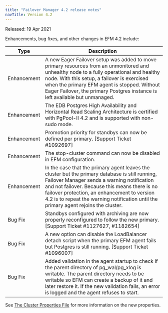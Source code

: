 ```yaml
---
title: "Failover Manager 4.2 release notes"
navTitle: Version 4.2
---
```


Released: 19 Apr 2021

Enhancements, bug fixes, and other changes in EFM 4.2 include:

| Type | Description |
| ---- |------------ |
| Enhancement | A new Eager Failover setup was added to move primary resources from an unmonitored and unhealthy node to a fully operational and healthy node. With this setup, a failover is exercised when the primary EFM agent is stopped. Without Eager Failover, the primary Postgres instance is left available but unmanaged. |
| Enhancement | The EDB Postgres High Availability and Horizontal Read Scaling Architecture is certified with PgPool-II 4.2 and is supported with non-sudo mode. |
| Enhancement | Promotion priority for standbys can now be defined per primary. [Support Ticket #1092697]
| Enhancement | The stop-cluster command can now be disabled in EFM configuration. |
| Enhancement | In the case that the primary agent leaves the cluster but the primary database is still running, Failover Manager sends a warning notification and not failover. Because this means there is no failover protection, an enhancement to version 4.2 is to repeat the warning notification until the primary agent rejoins the cluster.|
| Bug Fix | Standbys configured with archiving are now properly reconfigured to follow the new primary. [Support Ticket #1127627, #1182654]
| Bug Fix | A new option can disable the LoadBalancer detach script when the primary EFM agent fails but Postgres is still running. [Support Ticket #1096007] |
| Bug Fix | Added validation in the agent startup to check if the parent directory of pg_wal/pg_xlog is writable. The parent directory needs to be writable so EFM can create a backup of it and later restore it. If the new validation fails, an error is logged and the agent refuses to start. |

See [The Cluster Properties File](/efm/4/04_configuring_efm/01_cluster_properties/) for more information on the new properties.

